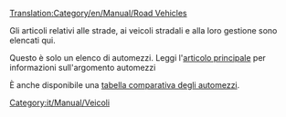[[Translation:Category/en/Manual/Road Vehicles]]

Gli articoli relativi alle strade, ai veicoli stradali e alla loro gestione sono elencati qui.

Questo è solo un elenco di automezzi. Leggi l'[[it/Automezzi|articolo principale]] per informazioni sull'argomento automezzi

È anche disponibile una [[en/Comparazione automezzi|tabella comparativa degli automezzi]].

[[Category:it/Manual/Veicoli]]